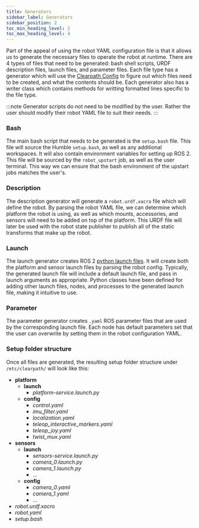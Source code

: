 ```yaml
---
title: Generators
sidebar_label: Generators
sidebar_position: 2
toc_min_heading_level: 2
toc_max_heading_level: 4
---
```


Part of the appeal of using the robot YAML configuration file is that it allows us to generate the necessary files
to operate the robot at runtime. There are 4 types of files that need to be generated: bash shell scripts, URDF description files,
launch files, and parameter files. Each file type has a generator which will use the [Clearpath Config](../overview#terminology) to figure out which files need to
be created, and what the contents should be. Each generator also has a writer class which contains methods for writting formatted
lines specific to the file type.

:::note
Generator scripts do not need to be modified by the user. Rather the user should modify their robot YAML file to suit their needs.
:::

### Bash

The main bash script that needs to be generated is the `setup.bash` file. This file will source the Humble `setup.bash`, as well as any
additional workspaces. It will also contain environment variables for setting up ROS 2. This file will be sourced by the `robot_upstart` job, as well
as the user terminal. This way we can ensure that the bash environment of the upstart jobs matches the user's.

### Description

The description generator will generate a `robot.urdf.xacro` file which will define the robot. By parsing the robot YAML file, we can determine which
platform the robot is using, as well as which mounts, accessories, and sensors will need to be added on top of the platform. This URDF file will later
be used with the robot state publisher to publish all of the static transforms that make up the robot.

### Launch

The launch generator creates ROS 2 [python launch files](https://docs.ros.org/en/humble/Tutorials/Intermediate/Launch/Creating-Launch-Files.html). It will create both the platform and sensor launch files by parsing the robot config. Typically, the generated launch file will include a default launch file, and pass in launch arguments as appropriate. Python classes have been defined for adding other launch files, nodes, and processes to the generated launch file, making it intuitive to use.

### Parameter

The parameter generator creates `.yaml` ROS parameter files that are used by the corresponding launch file. Each node has default parameters set that the user can overwrite by setting them in the robot configuration YAML.

### Setup folder structure

Once all files are generated, the resulting setup folder structure under `/etc/clearpath/` will look like this:

- **platform**
  - **launch**
    - _platform-service.launch.py_
  - **config**
    - _control.yaml_
    - _imu_filter.yaml_
    - _localization.yaml_
    - _teleop_interactive_markers.yaml_
    - _teleop_joy.yaml_
    - _twist_mux.yaml_
- **sensors**
  - **launch**
    - _sensors-service.launch.py_
    - _camera_0.launch.py_
    - _camera_1.launch.py_
    - ...
  - **config**
    - _camera_0.yaml_
    - _camera_1.yaml_
    - ...
- _robot.urdf.xacro_
- _robot.yaml_
- _setup.bash_
